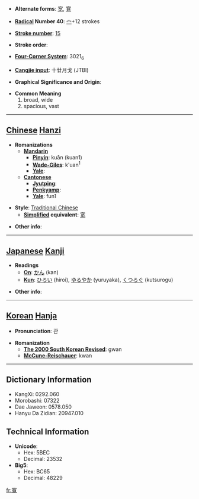 * '''Alternate forms''': [[宽]], [[寛]]

* '''[[Wiktionary:Chinese radical index| Radical]] Number 40''': [[Wiktionary:Chinese radical index 宀|宀]]+12 strokes

* '''[[Wiktionary:Chinese total strokes index|Stroke number]]''': [[Wiktionary:Chinese total strokes index 15|15]]

* '''Stroke order''': 

* '''[[Wiktionary:Chinese four corner index|Four-Corner System]]''': 3021<sub>6</sub>

* '''[[Wiktionary:Chinese Cangjie index|Cangjie input]]''': 十廿月戈 (JTBI)

* '''Graphical Significance and Origin''': 

* '''Common Meaning'''
*#broad, wide
*# spacious, vast


----

== [[Chinese]] [[Hanzi]] ==

* '''Romanizations'''
** '''[[Mandarin]]'''
*** '''[[Pinyin]]''': kuān (kuan1)
*** '''[[Wade-Giles]]''': k'uan<sup>1</sup>
*** '''[[Yale]]''': 
** '''[[Cantonese]]'''
*** '''[[Jyutping]]''':
*** '''[[Penkyamp]]''': 
*** '''[[Yale]]''': fun1

* '''Style''': [[Traditional Chinese]] 
** '''[[Simplified Chinese|Simplified]] equivalent''': [[宽]]

* '''Other info''': 

----

== [[Japanese]] [[Kanji]] ==

* '''Readings'''
** '''[[On]]''': [[かん]] (kan)
** '''[[Kun]]''': [[ひろい]] (hiroi), [[ゆるやか]] (yuruyaka), [[くつろぐ]] (kutsurogu)

* '''Other info''':  

----

== [[Korean]] [[Hanja]] ==

* '''Pronunciation''': 관

* '''Romanization'''
** '''[[The 2000 South Korean Revised Romanization|The 2000 South Korean Revised]]''': gwan
** '''[[McCune-Reischauer]]''': kwan

----

== Dictionary Information ==

* KangXi: 0292.060
* Morobashi: 07322
* Dae Jaweon: 0578.050
* Hanyu Da Zidian: 20947.010

== Technical Information ==

* '''Unicode''':
** Hex: 5BEC
** Decimal: 23532
* '''Big5''':
** Hex: BC65
** Decimal: 48229

[[fr:寬]]